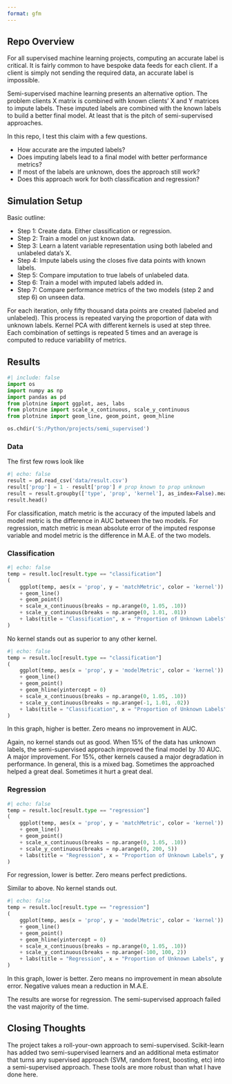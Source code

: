 ```yaml
---
format: gfm
---
```


## Repo Overview

For all supervised machine learning projects, computing an accurate label is critical. It is fairly common to have bespoke data feeds for each client. If a client is simply not sending the required data, an accurate label is impossible.

Semi-supervised machine learning presents an alternative option. The problem clients X matrix is combined with known clients' X and Y matrices to impute labels. These imputed labels are combined with the known labels to build a better final model. At least that is the pitch of semi-supervised approaches.

In this repo, I test this claim with a few questions.

-   How accurate are the imputed labels?
-   Does imputing labels lead to a final model with better performance metrics?
-   If most of the labels are unknown, does the approach still work?
-   Does this approach work for both classification and regression?

## Simulation Setup

Basic outline:

-   Step 1: Create data. Either classification or regression.
-   Step 2: Train a model on just known data.
-   Step 3: Learn a latent variable representation using both labeled and unlabeled data's X.
-   Step 4: Impute labels using the closes five data points with known labels.
-   Step 5: Compare imputation to true labels of unlabeled data.
-   Step 6: Train a model with imputed labels added in.
-   Step 7: Compare performance metrics of the two models (step 2 and step 6) on unseen data.

For each iteration, only fifty thousand data points are created (labeled and unlabeled). This process is repeated varying the proportion of data with unknown labels. Kernel PCA with different kernels is used at step three. Each combination of settings is repeated 5 times and an average is computed to reduce variability of metrics.

## Results

```python
#| include: false
import os
import numpy as np
import pandas as pd
from plotnine import ggplot, aes, labs
from plotnine import scale_x_continuous, scale_y_continuous
from plotnine import geom_line, geom_point, geom_hline

os.chdir('S:/Python/projects/semi_supervised')
```

### Data

The first few rows look like

```python
#| echo: false
result = pd.read_csv('data/result.csv')
result['prop'] = 1 - result['prop'] # prop known to prop unknown
result = result.groupby(['type', 'prop', 'kernel'], as_index=False).mean().drop(['b'], axis = 1)
result.head()
```

For classification, match metric is the accuracy of the imputed labels and model metric is the difference in AUC between the two models. For regression, match metric is mean absolute error of the imputed response variable and model metric is the difference in M.A.E. of the two models.

### Classification

```python
#| echo: false
temp = result.loc[result.type == "classification"]
(
    ggplot(temp, aes(x = 'prop', y = 'matchMetric', color = 'kernel'))
    + geom_line()
    + geom_point()
    + scale_x_continuous(breaks = np.arange(0, 1.05, .10))
    + scale_y_continuous(breaks = np.arange(0, 1.01, .01))
    + labs(title = "Classification", x = "Proportion of Unknown Labels", y = "Accuracy of Imputed Labels")
)
```

No kernel stands out as superior to any other kernel.

```python
#| echo: false
temp = result.loc[result.type == "classification"]
(
    ggplot(temp, aes(x = 'prop', y = 'modelMetric', color = 'kernel'))
    + geom_line()
    + geom_point()
    + geom_hline(yintercept = 0)
    + scale_x_continuous(breaks = np.arange(0, 1.05, .10))
    + scale_y_continuous(breaks = np.arange(-1, 1.01, .02))
    + labs(title = "Classification", x = "Proportion of Unknown Labels", y = "Difference in AUC")
)
```

In this graph, higher is better. Zero means no improvement in AUC.

Again, no kernel stands out as good. When 15% of the data has unknown labels, the semi-supervised approach improved the final model by .10 AUC. A major improvement. For 15%, other kernels caused a major degradation in performance. In general, this is a mixed bag. Sometimes the approached helped a great deal. Sometimes it hurt a great deal.

### Regression

```python
#| echo: false
temp = result.loc[result.type == "regression"]
(
    ggplot(temp, aes(x = 'prop', y = 'matchMetric', color = 'kernel'))
    + geom_line()
    + geom_point()
    + scale_x_continuous(breaks = np.arange(0, 1.05, .10))
    + scale_y_continuous(breaks = np.arange(0, 200, 5))
    + labs(title = "Regression", x = "Proportion of Unknown Labels", y = "Mean Absolute Error")
)
```

For regression, lower is better. Zero means perfect predictions.

Similar to above. No kernel stands out.

```python
#| echo: false
temp = result.loc[result.type == "regression"]
(
    ggplot(temp, aes(x = 'prop', y = 'modelMetric', color = 'kernel'))
    + geom_line()
    + geom_point()
    + geom_hline(yintercept = 0)
    + scale_x_continuous(breaks = np.arange(0, 1.05, .10))
    + scale_y_continuous(breaks = np.arange(-100, 100, 2))
    + labs(title = "Regression", x = "Proportion of Unknown Labels", y = "Difference in MAE")
)
```

In this graph, lower is better. Zero means no improvement in mean absolute error. Negative values mean a reduction in M.A.E.

The results are worse for regression. The semi-supervised approach failed the vast majority of the time.

## Closing Thoughts

The project takes a roll-your-own approach to semi-supervised. Scikit-learn has added two semi-supervised learners and an additional meta estimator that turns any supervised approach (SVM, random forest, boosting, etc) into a semi-supervised approach. These tools are more robust than what I have done here.
